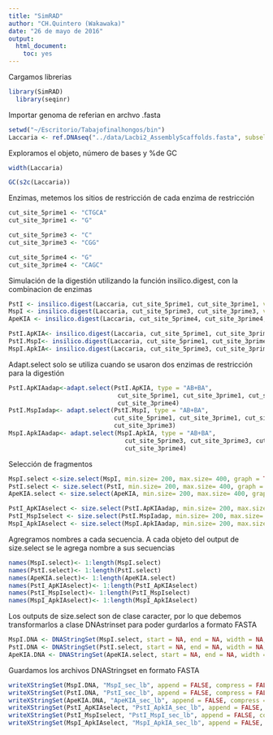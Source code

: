 ```yaml
---
title: "SimRAD"
author: "CH.Quintero (Wakawaka)"
date: "26 de mayo de 2016"
output: 
  html_document: 
    toc: yes
---
```

Cargamos librerias

```r
library(SimRAD)
  library(seqinr)
```

Importar genoma de referian en archvo .fasta
```r
setwd("~/Escritorio/Tabajofinalhongos/bin")
Laccaria <- ref.DNAseq("../data/Lacbi2_AssemblyScaffolds.fasta", subselect.contigs = FALSE)

```

Exploramos el objeto, número de bases y %de GC

```r
width(Laccaria)

GC(s2c(Laccaria))

```

Enzimas, metemos los sitios de restricción de cada enzima de restricción


```r
cut_site_5prime1 <- "CTGCA"
cut_site_3prime1 <- "G"

cut_site_5prime3 <- "C"
cut_site_3prime3 <- "CGG"

cut_site_5prime4 <- "G"
cut_site_3prime4 <- "CAGC"

```

Simulación de la digestión utilizando la función insilico.digest, con la combinacion de enzimas


```r
PstI <- insilico.digest(Laccaria, cut_site_5prime1, cut_site_3prime1, verbose = TRUE)
MspI <- insilico.digest(Laccaria, cut_site_5prime3, cut_site_3prime3, verbose = TRUE)
ApeKIA <- insilico.digest(Laccaria, cut_site_5prime4, cut_site_3prime4, verbose = TRUE)

PstI.ApKIA<- insilico.digest(Laccaria, cut_site_5prime1, cut_site_3prime1, cut_site_5prime4, cut_site_3prime4, verbose = TRUE)
PstI.MspI<- insilico.digest(Laccaria, cut_site_5prime1, cut_site_3prime1, cut_site_5prime3, cut_site_3prime3, verbose = TRUE)
MspI.ApkIA<- insilico.digest(Laccaria, cut_site_5prime3, cut_site_3prime3, cut_site_5prime4, cut_site_3prime4, verbose = TRUE)

```



Adapt.select solo se utiliza cuando se usaron dos enzimas de restricción para la digestión

```r


PstI.ApKIAadap<-adapt.select(PstI.ApKIA, type = "AB+BA",
                              cut_site_5prime1, cut_site_3prime1, cut_site_5prime4,
                              cut_site_3prime4)
PstI.MspIadap<- adapt.select(PstI.MspI, type = "AB+BA",
                             cut_site_5prime1, cut_site_3prime1, cut_site_5prime3,
                             cut_site_3prime3)
MspI.ApkIAadap<- adapt.select(MspI.ApkIA, type = "AB+BA",
                                cut_site_5prime3, cut_site_3prime3, cut_site_5prime4,
                                cut_site_3prime4)

```


Selección de fragmentos

```r
MspI.select <-size.select(MspI, min.size= 200, max.size= 400, graph = TRUE, verbose = TRUE)
PstI.select <- size.select(PstI, min.size= 200, max.size= 400, graph = TRUE, verbose = TRUE)
ApeKIA.select <- size.select(ApeKIA, min.size= 200, max.size= 400, graph = TRUE, verbose = TRUE)

PstI_ApKIAselect <- size.select(PstI.ApKIAadap, min.size= 200, max.size= 400, graph = TRUE, verbose = TRUE)
PstI_MspIselect <- size.select(PstI.MspIadap, min.size= 200, max.size= 400, graph = TRUE, verbose = TRUE)
MspI_ApkIAselect <- size.select(MspI.ApkIAadap, min.size= 200, max.size= 400, graph = TRUE, verbose = TRUE)


```

Agregramos nombres a cada secuencia. A cada objeto del output de size.select se le agrega nombre a sus secuencias


```r

names(MspI.select)<- 1:length(MspI.select)
names(PstI.select)<- 1:length(PstI.select)
names(ApeKIA.select)<- 1:length(ApeKIA.select)
names(PstI_ApKIAselect)<- 1:length(PstI_ApKIAselect)
names(PstI_MspIselect)<- 1:length(PstI_MspIselect)
names(MspI_ApkIAselect)<- 1:length(MspI_ApkIAselect)

```

Los outputs de size.select son de clase caracter, por lo que debemos transformarlos a clase
DNAstrinset para poder gurdarlos a formato FASTA
```r

MspI.DNA <- DNAStringSet(MspI.select, start = NA, end = NA, width = NA, use.names = TRUE)
PstI.DNA <- DNAStringSet(PstI.select, start = NA, end = NA, width = NA, use.names = TRUE)
ApeKIA.DNA <- DNAStringSet(ApeKIA.select, start = NA, end = NA, width = NA, use.names = TRUE)

```

Guardamos los archivos DNAStringset en formato FASTA
```r

writeXStringSet(MspI.DNA, "MspI_sec_lb", append = FALSE, compress = FALSE, compression_level = NA, format = "fasta")
writeXStringSet(PstI.DNA, "PstI_sec_lb", append = FALSE, compress = FALSE, compression_level = NA, format = "fasta")
writeXStringSet(ApeKIA.DNA, "ApeKIA_sec_lb", append = FALSE, compress = FALSE, compression_level = NA, format = "fasta")
writeXStringSet(PstI_ApKIAselect, "PstI_ApkIA_sec_lb", append = FALSE, compress = FALSE, compression_level = NA, format = "fasta")
writeXStringSet(PstI_MspIselect, "PstI_MspI_sec_lb", append = FALSE, compress = FALSE, compression_level = NA, format = "fasta")
writeXStringSet(MspI_ApkIAselect, "MspI_ApkIA_sec_lb", append = FALSE, compress = FALSE, compression_level = NA, format = "fasta")


```